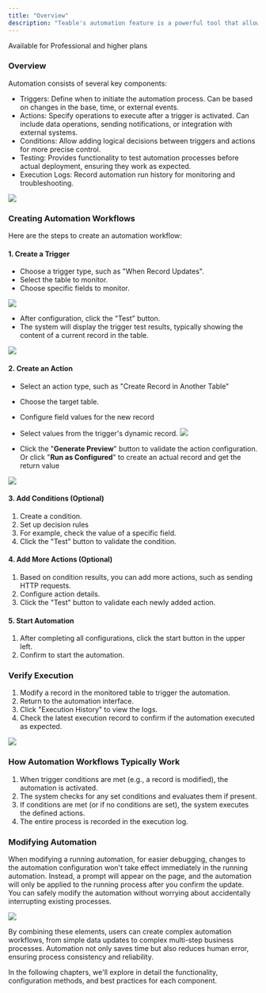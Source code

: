 ```yaml
---
title: "Overview"
description: "Teable's automation feature is a powerful tool that allows users to create automated workflows to improve efficiency and reduce repetitive tasks"
---
```


<Tip>Available for Professional and higher plans</Tip>

### Overview

Automation consists of several key components:

* Triggers: Define when to initiate the automation process. Can be based on changes in the base, time, or external events.
* Actions: Specify operations to execute after a trigger is activated. Can include data operations, sending notifications, or integration with external systems.
* Conditions: Allow adding logical decisions between triggers and actions for more precise control.
* Testing: Provides functionality to test automation processes before actual deployment, ensuring they work as expected.
* Execution Logs: Record automation run history for monitoring and troubleshooting.

![](/images/2025-02-14-16-19-22.png)

### Creating Automation Workflows

Here are the steps to create an automation workflow:

#### 1. Create a Trigger

* Choose a trigger type, such as "When Record Updates".
* Select the table to monitor.
* Choose specific fields to monitor.

![](/images/2025-02-14-16-20-12.png)

* After configuration, click the "Test" button.
* The system will display the trigger test results, typically showing the content of a current record in the table.

![](/images/2025-02-14-16-21-14.png)

#### 2. Create an Action

* Select an action type, such as "Create Record in Another Table"
* Choose the target table.
* Configure field values for the new record
* Select values from the trigger's dynamic record.
![](/images/2025-02-14-16-22-00.png)

* Click the "**Generate Preview**" button to validate the action configuration. Or click "**Run as Configured**" to create an actual record and get the return value

![](/images/2025-02-14-16-24-32.png)

#### 3. Add Conditions (Optional)

1. Create a condition.
2. Set up decision rules
3. For example, check the value of a specific field.
4. Click the "Test" button to validate the condition.

#### 4. Add More Actions (Optional)

1. Based on condition results, you can add more actions, such as sending HTTP requests.
2. Configure action details.
3. Click the "Test" button to validate each newly added action.

#### 5. Start Automation

1. After completing all configurations, click the start button in the upper left.
2. Confirm to start the automation.

### Verify Execution

1. Modify a record in the monitored table to trigger the automation.
2. Return to the automation interface.
3. Click "Execution History" to view the logs.
4. Check the latest execution record to confirm if the automation executed as expected.

![](/images/2025-02-14-16-24-13.png)

### How Automation Workflows Typically Work

1. When trigger conditions are met (e.g., a record is modified), the automation is activated.
2. The system checks for any set conditions and evaluates them if present.
3. If conditions are met (or if no conditions are set), the system executes the defined actions.
4. The entire process is recorded in the execution log.

### Modifying Automation

When modifying a running automation, for easier debugging, changes to the automation configuration won't take effect immediately in the running automation. Instead, a prompt will appear on the page, and the automation will only be applied to the running process after you confirm the update. You can safely modify the automation without worrying about accidentally interrupting existing processes.

![](/images/2025-02-14-16-23-58.png)

By combining these elements, users can create complex automation workflows, from simple data updates to complex multi-step business processes. Automation not only saves time but also reduces human error, ensuring process consistency and reliability.

In the following chapters, we'll explore in detail the functionality, configuration methods, and best practices for each component.
